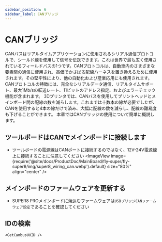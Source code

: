 ```yaml
---
sidebar_position: 6
sidebar_label: CANブリッジ
---
```



# CANブリッジ

CANバスはリアルタイムアプリケーションに使用されるシリアル通信プロトコルで、シールド線を使用して信号を伝送できます。これは世界で最も広く使用されているフィールドバスの1つです。CANプロトコルは、自動車内のさまざまな要素間の通信に使用され、高価でかさばる配線ハーネスを置き換えるために使用されます。その堅牢性により、他の自動化および産業応用にも使用されます。CANプロトコルの特徴には、完全なシリアルデータ通信、リアルタイムサポート、最大1Mb/sの転送レート、11ビットのアドレス指定、およびエラーチェック機能が含まれます。
3Dプリンタでは、CANバスを使用してプリントヘッドとメインボード間の配線の数を減らします。これまでは十数本の線が必要でしたが、CANを使用すると4本の線だけで済み、大幅に配線の数を減らし、配線の難易度も下げることができます。
本章ではCANブリッジの使用について簡単に概説します。

## ツールボードはCANでメインボードに接続します

* ツールボードの電源線はCANポートに接続するのではなく、12V-24V電源線上に接続することに注意してください
    <ImageView image={require('@site/docs/ProductDoc/MainBoard/fly-super/fly-super8/img/super8_wiring_can.webp').default} size="80%" align="center" />

## メインボードのファームウェアを更新する

* SUPER8 PROメインボードに焼込むファームウェアは`USBブリッジCANファームウェア設定`であることを確認してください

## IDの検索

    <GetCanbusUUID />